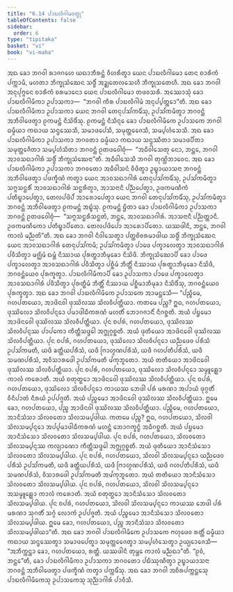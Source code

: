 ```yaml
---
title: "6.14 ᨸᩣᨭᩃᩥᨣᩤᨾᩅᨲ᩠ᨳᩩ"
tableOfContents: false
sidebar:
  order: 6
type: "tipitaka"
basket: "vi"
book: "vi-maha"
---
```



<DynamicBreadcrumb />

<Division number="285" book="vi-maha">

<Paragraph number="1292" book="vi-maha">
ᩋᨳ ᨡᩮᩣ ᨽᨣᩅᩤ ᩁᩣᨩᨣᩉᩮ ᨿᨳᩣᨽᩥᩁᨶ᩠ᨲᩴ ᩅᩥᩉᩁᩥᨲ᩠ᩅᩣ ᨿᩮᨶ ᨸᩣᨭᩃᩥᨣᩤᨾᩮᩣ ᨲᩮᨶ ᨧᩣᩁᩥᨠᩴ ᨸᨠ᩠ᨠᩣᨾᩥ, ᨾᩉᨲᩣ ᨽᩥᨠ᩠ᨡᩩᩈᩴᨥᩮᨶ ᩈᨴ᩠ᨵᩥᩴ ᩋᨯ᩠ᨰᨲᩮᩃᩈᩮᩉᩥ ᨽᩥᨠ᩠ᨡᩩᩈᨲᩮᩉᩥ. ᩋᨳ ᨡᩮᩣ ᨽᨣᩅᩤ ᩋᨶᩩᨸᩩᨻ᩠ᨻᩮᨶ ᨧᩣᩁᩥᨠᩴ ᨧᩁᨾᩣᨶᩮᩣ ᨿᩮᨶ ᨸᩣᨭᩃᩥᨣᩤᨾᩮᩣ ᨲᨴᩅᩈᩁᩥ. ᩋᩔᩮᩣᩈᩩᩴ ᨡᩮᩣ ᨸᩣᨭᩃᩥᨣᩤᨾᩥᨠᩣ ᩏᨸᩣᩈᨠᩣ—  “ᨽᨣᩅᩤ ᨠᩥᩁ ᨸᩣᨭᩃᩥᨣᩤᨾᩴ ᩋᨶᩩᨸ᩠ᨸᨲ᩠ᨲᩮᩣ”ᨲᩥ. ᩋᨳ ᨡᩮᩣ ᨸᩣᨭᩃᩥᨣᩤᨾᩥᨠᩣ ᩏᨸᩣᩈᨠᩣ ᨿᩮᨶ ᨽᨣᩅᩤ ᨲᩮᨶᩩᨸᩈᩘᨠᨾᩥᩴᩈᩩ, ᩏᨸᩈᩘᨠᨾᩥᨲ᩠ᩅᩣ ᨽᨣᩅᨶ᩠ᨲᩴ ᩋᨽᩥᩅᩤᨴᩮᨲ᩠ᩅᩣ ᩑᨠᨾᨶ᩠ᨲᩴ ᨶᩥᩈᩦᨴᩥᩴᩈᩩ. ᩑᨠᨾᨶ᩠ᨲᩴ ᨶᩥᩈᩥᨶ᩠ᨶᩮ ᨡᩮᩣ ᨸᩣᨭᩃᩥᨣᩤᨾᩥᨠᩮ ᩏᨸᩣᩈᨠᩮ ᨽᨣᩅᩤ ᨵᨾ᩠ᨾᩥᨿᩣ ᨠᨳᩣᨿ ᩈᨶ᩠ᨴᩔᩮᩈᩥ, ᩈᨾᩣᨴᨸᩮᩈᩥ, ᩈᨾᩩᨲ᩠ᨲᩮᨩᩮᩈᩥ, ᩈᨾ᩠ᨸᩉᩴᩈᩮᩈᩥ. ᩋᨳ ᨡᩮᩣ ᨸᩣᨭᩃᩥᨣᩤᨾᩥᨠᩣ ᩏᨸᩣᩈᨠᩣ ᨽᨣᩅᨲᩣ ᨵᨾ᩠ᨾᩥᨿᩣ ᨠᨳᩣᨿ ᩈᨶ᩠ᨴᩔᩥᨲᩣ ᩈᨾᩣᨴᨸᩥᨲᩣ ᩈᨾᩩᨲ᩠ᨲᩮᨩᩥᨲᩣ ᩈᨾ᩠ᨸᩉᩴᩈᩥᨲᩣ ᨽᨣᩅᨶ᩠ᨲᩴ ᩑᨲᨴᩅᩮᩤᨧᩩᩴ—  “ᩋᨵᩥᩅᩤᩈᩮᨲᩩ ᨶᩮᩣ, ᨽᨶ᩠ᨲᩮ, ᨽᨣᩅᩤ ᩋᩣᩅᩈᨳᩣᨣᩤᩁᩴ ᩈᨴ᩠ᨵᩥᩴ ᨽᩥᨠ᩠ᨡᩩᩈᩴᨥᩮᨶᩣ”ᨲᩥ. ᩋᨵᩥᩅᩤᩈᩮᩈᩥ ᨽᨣᩅᩤ ᨲᩩᨱ᩠ᩉᩦᨽᩣᩅᩮᨶ. ᩋᨳ ᨡᩮᩣ ᨸᩣᨭᩃᩥᨣᩤᨾᩥᨠᩣ ᩏᨸᩣᩈᨠᩣ ᨽᨣᩅᨲᩮᩣ ᩋᨵᩥᩅᩤᩈᨶᩴ ᩅᩥᨴᩥᨲ᩠ᩅᩣ ᩏᨭ᩠ᨮᩣᨿᩣᩈᨶᩣ ᨽᨣᩅᨶ᩠ᨲᩴ ᩋᨽᩥᩅᩤᨴᩮᨲ᩠ᩅᩣ ᨸᨴᨠ᩠ᨡᩥᨱᩴ ᨠᨲ᩠ᩅᩣ ᨿᩮᨶ ᩋᩣᩅᩈᨳᩣᨣᩤᩁᩴ ᨲᩮᨶᩩᨸᩈᩘᨠᨾᩥᩴᩈᩩ, ᩏᨸᩈᩘᨠᨾᩥᨲ᩠ᩅᩣ ᩈᨻ᩠ᨻᩈᨶ᩠ᨳᩁᩥᩴ ᩋᩣᩅᩈᨳᩣᨣᩤᩁᩴ ᩈᨶ᩠ᨳᩁᩥᨲ᩠ᩅᩣ, ᩋᩣᩈᨶᩣᨶᩥ ᨸᨬ᩠ᨬᨸᩮᨲ᩠ᩅᩣ, ᩏᨴᨠᨾᨱᩥᨠᩴ ᨸᨲᩥᨭ᩠ᨮᩣᨸᩮᨲ᩠ᩅᩣ, ᨲᩮᩃᨸᨴᩦᨸᩴ ᩋᩣᩁᩮᩣᨸᩮᨲ᩠ᩅᩣ ᨿᩮᨶ ᨽᨣᩅᩤ ᨲᩮᨶᩩᨸᩈᩘᨠᨾᩥᩴᩈᩩ, ᩏᨸᩈᩘᨠᨾᩥᨲ᩠ᩅᩣ ᨽᨣᩅᨶ᩠ᨲᩴ ᩋᨽᩥᩅᩤᨴᩮᨲ᩠ᩅᩣ ᩑᨠᨾᨶ᩠ᨲᩴ ᩋᨭ᩠ᨮᩴᩈᩩ. ᩑᨠᨾᨶ᩠ᨲᩴ ᨮᩥᨲᩣ ᨡᩮᩣ ᨸᩣᨭᩃᩥᨣᩤᨾᩥᨠᩣ ᩏᨸᩣᩈᨠᩣ ᨽᨣᩅᨶ᩠ᨲᩴ ᩑᨲᨴᩅᩮᩤᨧᩩᩴ—  “ᩈᨻ᩠ᨻᩈᨶ᩠ᨳᩁᩥᩈᨶ᩠ᨳᨲᩴ, ᨽᨶ᩠ᨲᩮ, ᩋᩣᩅᩈᨳᩣᨣᩤᩁᩴ. ᩋᩣᩈᨶᩣᨶᩥ ᨸᨬ᩠ᨬᨲ᩠ᨲᩣᨶᩥ. ᩏᨴᨠᨾᨱᩥᨠᩮᩣ ᨸᨲᩥᨭ᩠ᨮᩣᨸᩥᨲᩮᩣ. ᨲᩮᩃᨸᨴᩦᨸᩮᩣ ᩋᩣᩁᩮᩣᨸᩥᨲᩮᩣ. ᨿᩔᨴᩤᨶᩥ, ᨽᨶ᩠ᨲᩮ, ᨽᨣᩅᩤ ᨠᩣᩃᩴ ᨾᨬ᩠ᨬᨲᩦ”ᨲᩥ.
</Paragraph>

<Paragraph number="1293" book="vi-maha">
ᩋᨳ ᨡᩮᩣ ᨽᨣᩅᩤ ᨶᩥᩅᩤᩈᩮᨲ᩠ᩅᩣ ᨸᨲ᩠ᨲᨧᩦᩅᩁᨾᩣᨴᩤᨿ ᩈᨴ᩠ᨵᩥᩴ ᨽᩥᨠ᩠ᨡᩩᩈᩴᨥᩮᨶ ᨿᩮᨶ ᩋᩣᩅᩈᨳᩣᨣᩤᩁᩴ ᨲᩮᨶᩩᨸᩈᩘᨠᨾᩥ; ᩏᨸᩈᩘᨠᨾᩥᨲ᩠ᩅᩣ ᨸᩣᨴᩮ ᨸᨠ᩠ᨡᩣᩃᩮᨲ᩠ᩅᩣ ᩋᩣᩅᩈᨳᩣᨣᩤᩁᩴ ᨸᩅᩥᩈᩥᨲ᩠ᩅᩣ ᨾᨩ᩠ᨫᩥᨾᩴ ᨳᨾ᩠ᨽᩴ ᨶᩥᩔᩣᨿ ᨸᩩᩁᨲ᩠ᨳᩣᨽᩥᨾᩩᨡᩮᩣ ᨶᩥᩈᩦᨴᩥ. ᨽᩥᨠ᩠ᨡᩩᩈᩴᨥᩮᩣᨸᩥ ᨡᩮᩣ ᨸᩣᨴᩮ ᨸᨠ᩠ᨡᩣᩃᩮᨲ᩠ᩅᩣ ᩋᩣᩅᩈᨳᩣᨣᩤᩁᩴ ᨸᩅᩥᩈᩥᨲ᩠ᩅᩣ ᨸᨧ᩠ᨨᩥᨾᩴ ᨽᩥᨲ᩠ᨲᩥᩴ ᨶᩥᩔᩣᨿ ᨸᩩᩁᨲ᩠ᨳᩣᨽᩥᨾᩩᨡᩮᩣ ᨶᩥᩈᩦᨴᩥ, ᨽᨣᩅᨶ᩠ᨲᩴᨿᩮᩅ ᨸᩩᩁᨠ᩠ᨡᨲ᩠ᩅᩣ. ᨸᩣᨭᩃᩥᨣᩤᨾᩥᨠᩣᨸᩥ ᨡᩮᩣ ᩏᨸᩣᩈᨠᩣ ᨸᩣᨴᩮ ᨸᨠ᩠ᨡᩣᩃᩮᨲ᩠ᩅᩣ ᩋᩣᩅᩈᨳᩣᨣᩤᩁᩴ ᨸᩅᩥᩈᩥᨲ᩠ᩅᩣ ᨸᩩᩁᨲ᩠ᨳᩥᨾᩴ ᨽᩥᨲ᩠ᨲᩥᩴ ᨶᩥᩔᩣᨿ ᨸᨧ᩠ᨨᩥᨾᩣᨽᩥᨾᩩᨡᩣ ᨶᩥᩈᩦᨴᩥᩴᩈᩩ, ᨽᨣᩅᨶ᩠ᨲᩴᨿᩮᩅ ᨸᩩᩁᨠ᩠ᨡᨲ᩠ᩅᩣ. ᩋᨳ ᨡᩮᩣ ᨽᨣᩅᩤ ᨸᩣᨭᩃᩥᨣᩤᨾᩥᨠᩮ ᩏᨸᩣᩈᨠᩮ ᩋᩣᨾᨶ᩠ᨲᩮᩈᩥ—
</Paragraph>

<Paragraph number="1294" book="vi-maha">
“ᨸᨬ᩠ᨧᩥᨾᩮ, ᨣᩉᨸᨲᨿᩮᩣ, ᩋᩣᨴᩦᨶᩅᩤ ᨴᩩᩔᩦᩃᩔ ᩈᩦᩃᩅᩥᨸᨲ᩠ᨲᩥᨿᩣ. ᨠᨲᨾᩮ ᨸᨬ᩠ᨧ? ᩍᨵ, ᨣᩉᨸᨲᨿᩮᩣ, ᨴᩩᩔᩦᩃᩮᩣ ᩈᩦᩃᩅᩥᨸᨶ᩠ᨶᩮᩣ ᨸᨾᩣᨴᩤᨵᩥᨠᩁᨱᩴ ᨾᩉᨲᩥᩴ ᨽᩮᩣᨣᨩᩣᨶᩥᩴ ᨶᩥᨣᨧ᩠ᨨᨲᩥ. ᩋᨿᩴ ᨸᨮᨾᩮᩣ ᩋᩣᨴᩦᨶᩅᩮᩤ ᨴᩩᩔᩦᩃᩔ ᩈᩦᩃᩅᩥᨸᨲ᩠ᨲᩥᨿᩣ. ᨸᩩᨶ ᨧᨸᩁᩴ, ᨣᩉᨸᨲᨿᩮᩣ, ᨴᩩᩔᩦᩃᩔ ᩈᩦᩃᩅᩥᨸᨶ᩠ᨶᩔ ᨸᩣᨸᨠᩮᩣ ᨠᩥᨲ᩠ᨲᩥᩈᨴ᩠ᨴᩮᩤ ᩋᨻ᩠ᨽᩩᨣ᩠ᨣᨧ᩠ᨨᨲᩥ. ᩋᨿᩴ ᨴᩩᨲᩥᨿᩮᩣ ᩋᩣᨴᩦᨶᩅᩮᩤ ᨴᩩᩔᩦᩃᩔ ᩈᩦᩃᩅᩥᨸᨲ᩠ᨲᩥᨿᩣ. ᨸᩩᨶ ᨧᨸᩁᩴ, ᨣᩉᨸᨲᨿᩮᩣ, ᨴᩩᩔᩦᩃᩮᩣ ᩈᩦᩃᩅᩥᨸᨶ᩠ᨶᩮᩣ ᨿᨬ᩠ᨬᨴᩮᩅ ᨸᩁᩥᩈᩴ ᩏᨸᩈᩘᨠᨾᨲᩥ, ᨿᨴᩥ ᨡᨲ᩠ᨲᩥᨿᨸᩁᩥᩈᩴ, ᨿᨴᩥ ᨻᩕᩣᩉ᩠ᨾᨱᨸᩁᩥᩈᩴ, ᨿᨴᩥ ᨣᩉᨸᨲᩥᨸᩁᩥᩈᩴ, ᨿᨴᩥ ᩈᨾᨱᨸᩁᩥᩈᩴ, ᩋᩅᩥᩈᩣᩁᨴᩮᩤ ᩏᨸᩈᩘᨠᨾᨲᩥ ᨾᩘᨠᩩᨽᩪᨲᩮᩣ. ᩋᨿᩴ ᨲᨲᩥᨿᩮᩣ ᩋᩣᨴᩦᨶᩅᩮᩤ ᨴᩩᩔᩦᩃᩔ ᩈᩦᩃᩅᩥᨸᨲ᩠ᨲᩥᨿᩣ. ᨸᩩᨶ ᨧᨸᩁᩴ, ᨣᩉᨸᨲᨿᩮᩣ, ᨴᩩᩔᩦᩃᩮᩣ ᩈᩦᩃᩅᩥᨸᨶ᩠ᨶᩮᩣ ᩈᨾ᩠ᨾᩪᩊ᩠ᩉᩮᩣ ᨠᩣᩃᩴ ᨠᩁᩮᩣᨲᩥ. ᩋᨿᩴ ᨧᨲᩩᨲ᩠ᨳᩮᩣ ᩋᩣᨴᩦᨶᩅᩮᩤ ᨴᩩᩔᩦᩃᩔ ᩈᩦᩃᩅᩥᨸᨲ᩠ᨲᩥᨿᩣ. ᨸᩩᨶ ᨧᨸᩁᩴ, ᨣᩉᨸᨲᨿᩮᩣ, ᨴᩩᩔᩦᩃᩮᩣ ᩈᩦᩃᩅᩥᨸᨶ᩠ᨶᩮᩣ ᨠᩣᨿᩔ ᨽᩮᨴᩤ ᨸᩁᩴ ᨾᩁᨱᩣ ᩋᨸᩣᨿᩴ ᨴᩩᨣ᩠ᨣᨲᩥᩴ ᩅᩥᨶᩥᨸᩣᨲᩴ ᨶᩥᩁᨿᩴ ᩏᨸᨸᨩ᩠ᨩᨲᩥ. ᩋᨿᩴ ᨸᨬ᩠ᨧᨾᩮᩣ ᩋᩣᨴᩦᨶᩅᩮᩤ ᨴᩩᩔᩦᩃᩔ ᩈᩦᩃᩅᩥᨸᨲ᩠ᨲᩥᨿᩣ. ᩍᨾᩮ ᨡᩮᩣ, ᨣᩉᨸᨲᨿᩮᩣ, ᨸᨬ᩠ᨧ ᩋᩣᨴᩦᨶᩅᩤ ᨴᩩᩔᩦᩃᩔ ᩈᩦᩃᩅᩥᨸᨲ᩠ᨲᩥᨿᩣ.
</Paragraph>

<Paragraph number="1295" book="vi-maha">
ᨸᨬ᩠ᨧᩥᨾᩮ, ᨣᩉᨸᨲᨿᩮᩣ, ᩋᩣᨶᩥᩈᩴᩈᩣ ᩈᩦᩃᩅᨲᩮᩣ ᩈᩦᩃᩈᨾ᩠ᨸᨴᩤᨿ. ᨠᨲᨾᩮ ᨸᨬ᩠ᨧ? ᩍᨵ, ᨣᩉᨸᨲᨿᩮᩣ, ᩈᩦᩃᩅᩤ ᩈᩦᩃᩈᨾ᩠ᨸᨶ᩠ᨶᩮᩣ ᩋᨸ᩠ᨸᨾᩣᨴᩤᨵᩥᨠᩁᨱᩴ ᨾᩉᨶ᩠ᨲᩴ ᨽᩮᩣᨣᨠ᩠ᨡᨶ᩠ᨵᩴ ᩋᨵᩥᨣᨧ᩠ᨨᨲᩥ. ᩋᨿᩴ ᨸᨮᨾᩮᩣ ᩋᩣᨶᩥᩈᩴᩈᩮᩣ ᩈᩦᩃᩅᨲᩮᩣ ᩈᩦᩃᩈᨾ᩠ᨸᨴᩤᨿ. ᨸᩩᨶ ᨧᨸᩁᩴ, ᨣᩉᨸᨲᨿᩮᩣ, ᩈᩦᩃᩅᨲᩮᩣ ᩈᩦᩃᩈᨾ᩠ᨸᨶ᩠ᨶᩔ ᨠᩃ᩠ᨿᩣᨱᩮᩣ ᨠᩥᨲ᩠ᨲᩥᩈᨴ᩠ᨴᩮᩤ ᩋᨻ᩠ᨽᩩᨣ᩠ᨣᨧ᩠ᨨᨲᩥ. ᩋᨿᩴ ᨴᩩᨲᩥᨿᩮᩣ ᩋᩣᨶᩥᩈᩴᩈᩮᩣ ᩈᩦᩃᩅᨲᩮᩣ ᩈᩦᩃᩈᨾ᩠ᨸᨴᩤᨿ. ᨸᩩᨶ ᨧᨸᩁᩴ, ᨣᩉᨸᨲᨿᩮᩣ, ᩈᩦᩃᩅᩤ ᩈᩦᩃᩈᨾ᩠ᨸᨶ᩠ᨶᩮᩣ ᨿᨬ᩠ᨬᨴᩮᩅ ᨸᩁᩥᩈᩴ ᩏᨸᩈᩘᨠᨾᨲᩥ, ᨿᨴᩥ ᨡᨲ᩠ᨲᩥᨿᨸᩁᩥᩈᩴ, ᨿᨴᩥ ᨻᩕᩣᩉ᩠ᨾᨱᨸᩁᩥᩈᩴ, ᨿᨴᩥ ᨣᩉᨸᨲᩥᨸᩁᩥᩈᩴ, ᨿᨴᩥ ᩈᨾᨱᨸᩁᩥᩈᩴ, ᩅᩥᩈᩣᩁᨴᩮᩤ ᩏᨸᩈᩘᨠᨾᨲᩥ ᩋᨾᩘᨠᩩᨽᩪᨲᩮᩣ. ᩋᨿᩴ ᨲᨲᩥᨿᩮᩣ ᩋᩣᨶᩥᩈᩴᩈᩮᩣ ᩈᩦᩃᩅᨲᩮᩣ ᩈᩦᩃᩈᨾ᩠ᨸᨴᩤᨿ. ᨸᩩᨶ ᨧᨸᩁᩴ, ᨣᩉᨸᨲᨿᩮᩣ, ᩈᩦᩃᩅᩤ ᩈᩦᩃᩈᨾ᩠ᨸᨶ᩠ᨶᩮᩣ ᩋᩈᨾ᩠ᨾᩪᩊ᩠ᩉᩮᩣ ᨠᩣᩃᩴ ᨠᩁᩮᩣᨲᩥ. ᩋᨿᩴ ᨧᨲᩩᨲ᩠ᨳᩮᩣ ᩋᩣᨶᩥᩈᩴᩈᩮᩣ ᩈᩦᩃᩅᨲᩮᩣ ᩈᩦᩃᩈᨾ᩠ᨸᨴᩤᨿ. ᨸᩩᨶ ᨧᨸᩁᩴ, ᨣᩉᨸᨲᨿᩮᩣ, ᩈᩦᩃᩅᩤ ᩈᩦᩃᩈᨾ᩠ᨸᨶ᩠ᨶᩮᩣ ᨠᩣᨿᩔ ᨽᩮᨴᩤ ᨸᩁᩴ ᨾᩁᨱᩣ ᩈᩩᨣᨲᩥᩴ ᩈᨣ᩠ᨣᩴ ᩃᩮᩣᨠᩴ ᩏᨸᨸᨩ᩠ᨩᨲᩥ. ᩋᨿᩴ ᨸᨬ᩠ᨧᨾᩮᩣ ᩋᩣᨶᩥᩈᩴᩈᩮᩣ ᩈᩦᩃᩅᨲᩮᩣ ᩈᩦᩃᩈᨾ᩠ᨸᨴᩤᨿ. ᩍᨾᩮ ᨡᩮᩣ, ᨣᩉᨸᨲᨿᩮᩣ, ᨸᨬ᩠ᨧ ᩋᩣᨶᩥᩈᩴᩈᩣ ᩈᩦᩃᩅᨲᩮᩣ ᩈᩦᩃᩈᨾ᩠ᨸᨴᩤᨿᩣ”ᨲᩥ.
</Paragraph>

<Paragraph number="1296" book="vi-maha">
ᩋᨳ ᨡᩮᩣ ᨽᨣᩅᩤ ᨸᩣᨭᩃᩥᨣᩤᨾᩥᨠᩮ ᩏᨸᩣᩈᨠᩮ ᨻᩉᩩᨴᩮᩅ ᩁᨲ᩠ᨲᩥᩴ ᨵᨾ᩠ᨾᩥᨿᩣ ᨠᨳᩣᨿ ᩈᨶ᩠ᨴᩔᩮᨲ᩠ᩅᩣ ᩈᨾᩣᨴᨸᩮᨲ᩠ᩅᩣ ᩈᨾᩩᨲ᩠ᨲᩮᨩᩮᨲ᩠ᩅᩣ ᩈᨾ᩠ᨸᩉᩴᩈᩮᨲ᩠ᩅᩣ ᩏᨿ᩠ᨿᩮᩣᨩᩮᩈᩥ—  “ᩋᨽᩥᨠ᩠ᨠᨶ᩠ᨲᩣ ᨡᩮᩣ, ᨣᩉᨸᨲᨿᩮᩣ, ᩁᨲ᩠ᨲᩥ. ᨿᩔᨴᩤᨶᩥ ᨲᩩᨾ᩠ᩉᩮ ᨠᩣᩃᩴ ᨾᨬ᩠ᨬᨳᩣ”ᨲᩥ. “ᩑᩅᩴ, ᨽᨶ᩠ᨲᩮ”ᨲᩥ, ᨡᩮᩣ ᨸᩣᨭᩃᩥᨣᩤᨾᩥᨠᩣ ᩏᨸᩣᩈᨠᩣ ᨽᨣᩅᨲᩮᩣ ᨸᨭᩥᩔᩩᨱᩥᨲ᩠ᩅᩣ ᩏᨭ᩠ᨮᩣᨿᩣᩈᨶᩣ ᨽᨣᩅᨶ᩠ᨲᩴ ᩋᨽᩥᩅᩤᨴᩮᨲ᩠ᩅᩣ ᨸᨴᨠ᩠ᨡᩥᨱᩴ ᨠᨲ᩠ᩅᩣ ᨸᨠ᩠ᨠᨾᩥᩴᩈᩩ. ᩋᨳ ᨡᩮᩣ ᨽᨣᩅᩤ ᩋᨧᩥᩁᨸᨠ᩠ᨠᨶ᩠ᨲᩮᩈᩩ ᨸᩣᨭᩃᩥᨣᩤᨾᩥᨠᩮᩈᩩ ᩏᨸᩣᩈᨠᩮᩈᩩ ᩈᩩᨬ᩠ᨬᩣᨣᩤᩁᩴ ᨸᩣᩅᩥᩈᩥ.
</Paragraph>
</Division>